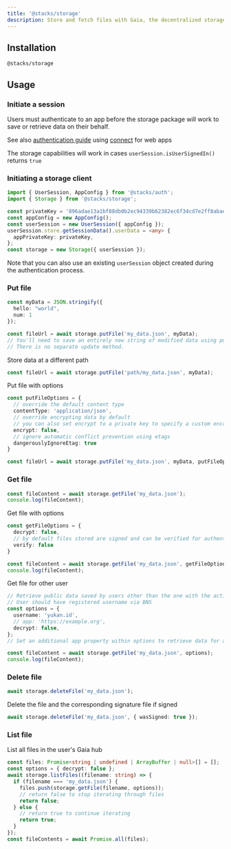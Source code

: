 ```yaml
---
title: '@stacks/storage'
description: Store and fetch files with Gaia, the decentralized storage system.
---
```


## Installation

```package-install
@stacks/storage
```

## Usage

### Initiate a session
Users must authenticate to an app before the storage package will work to save or retrieve data on their behalf.

See also [authentication guide](https://docs.stacks.co/build-apps/references/authentication) using [connect](https://github.com/hirosystems/connect#readme) for web apps

The storage capabilities will work in cases `userSession.isUserSignedIn()` returns `true`

### Initiating a storage client

```typescript
import { UserSession, AppConfig } from '@stacks/auth';
import { Storage } from '@stacks/storage';

const privateKey = '896adae13a1bf88db0b2ec94339b62382ec6f34cd7e2ff8abae7ec271e05f9d8';
const appConfig = new AppConfig();
const userSession = new UserSession({ appConfig });
userSession.store.getSessionData().userData = <any> {
  appPrivateKey: privateKey,
};
const storage = new Storage({ userSession });
```

Note that you can also use an existing `userSession` object created during the authentication process.

### Put file

```typescript
const myData = JSON.stringify({
  hello: "world",
  num: 1
});

const fileUrl = await storage.putFile('my_data.json', myData);
// You'll need to save an entirely new string of modified data using putFile with the same fileName every time you want to update a record. 
// There is no separate update method.
```

Store data at a different path

```typescript
const fileUrl = await storage.putFile('path/my_data.json', myData);
```

Put file with options

```typescript
const putFileOptions = {
  // override the default content type
  contentType: 'application/json', 
  // override encrypting data by default
  // you can also set encrypt to a private key to specify a custom encryption key
  encrypt: false, 
  // ignore automatic conflict prevention using etags
  dangerouslyIgnoreEtag: true
}

const fileUrl = await storage.putFile('my_data.json', myData, putFileOptions);
```

### Get file

```typescript
const fileContent = await storage.getFile('my_data.json');
console.log(fileContent);
```

Get file with options

```typescript
const getFileOptions = {
  decrypt: false,
  // by default files stored are signed and can be verified for authenticity
  verify: false
}

const fileContent = await storage.getFile('my_data.json', getFileOptions);
console.log(fileContent);
```

Get file for other user

```typescript
// Retrieve public data saved by users other than the one with the active session
// User should have registered username via BNS
const options = {
  username: 'yukan.id',
  // app: 'https://example.org',
  decrypt: false,
};
// Set an additional app property within options to retrieve data for a user as saved by an app hosted at a separate domain

const fileContent = await storage.getFile('my_data.json', options);
console.log(fileContent);
```

### Delete file

```typescript
await storage.deleteFile('my_data.json');
```

Delete the file and the corresponding signature file if signed

```typescript
await storage.deleteFile('my_data.json', { wasSigned: true });
```

### List file

List all files in the user's Gaia hub

```typescript
const files: Promise<string | undefined | ArrayBuffer | null>[] = [];
const options = { decrypt: false };
await storage.listFiles((filename: string) => {
  if (filename === 'my_data.json') {
    files.push(storage.getFile(filename, options));
    // return false to stop iterating through files
    return false;
  } else {
    // return true to continue iterating
    return true;
  }
});
const fileContents = await Promise.all(files);
```